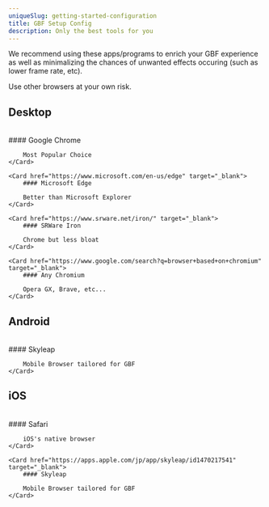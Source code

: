 ```yaml
---
uniqueSlug: getting-started-configuration
title: GBF Setup Config
description: Only the best tools for you
---
```


We recommend using these apps/programs to enrich your GBF experience as well as minimalizing
the chances of unwanted effects occuring (such as lower frame rate, etc).

Use other browsers at your own risk.

## Desktop

<br />

<div className="grid grid-cols-2 gap-4">
    <Card href="https://www.google.com/chrome/" target="_blank">
        #### Google Chrome
        
        Most Popular Choice
    </Card>

    <Card href="https://www.microsoft.com/en-us/edge" target="_blank">
        #### Microsoft Edge

        Better than Microsoft Explorer
    </Card>

    <Card href="https://www.srware.net/iron/" target="_blank">
        #### SRWare Iron

        Chrome but less bloat
    </Card>

    <Card href="https://www.google.com/search?q=browser+based+on+chromium" target="_blank">
        #### Any Chromium

        Opera GX, Brave, etc...
    </Card>

</div>

## Android

<br />

<div className="grid grid-cols-2 gap-4">
    <Card href="https://play.google.com/store/apps/details?id=com.dena.skyleap" target="_blank">
        #### Skyleap

        Mobile Browser tailored for GBF
    </Card>

</div>

## iOS

<br />

<div className="grid grid-cols-2 gap-4">
    <Card href="https://apps.apple.com/us/app/safari/id1146562112" target="_blank">
        #### Safari
        
        iOS's native browser
    </Card>

    <Card href="https://apps.apple.com/jp/app/skyleap/id1470217541" target="_blank">
        #### Skyleap

        Mobile Browser tailored for GBF
    </Card>

</div>

